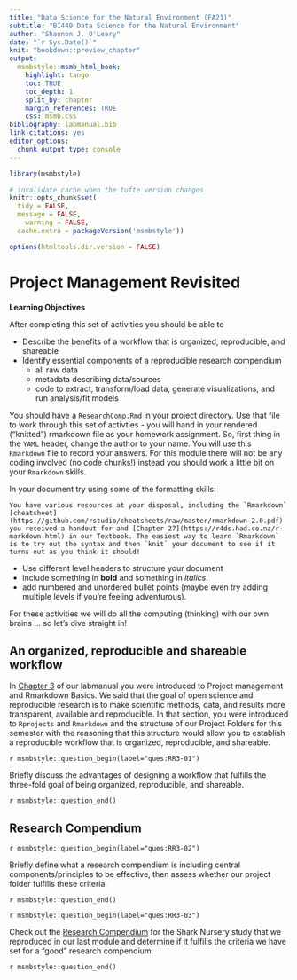 ```yaml
---
title: "Data Science for the Natural Environment (FA21)"
subtitle: "BI449 Data Science for the Natural Environment"
author: "Shannon J. O'Leary"
date: "`r Sys.Date()`"
knit: "bookdown::preview_chapter"
output:
  msmbstyle::msmb_html_book:
    highlight: tango
    toc: TRUE
    toc_depth: 1
    split_by: chapter
    margin_references: TRUE
    css: msmb.css
bibliography: labmanual.bib
link-citations: yes
editor_options: 
  chunk_output_type: console
---
```


```r

library(msmbstyle)

# invalidate cache when the tufte version changes
knitr::opts_chunk$set(
  tidy = FALSE, 
  message = FALSE,
	warning = FALSE,
  cache.extra = packageVersion('msmbstyle'))

options(htmltools.dir.version = FALSE)

```

# Project Management Revisited

**Learning Objectives**

After completing this set of activities you should be able to

* Describe the benefits of a workflow that is organized, reproducible, and shareable
* Identify essential components of a reproducible research compendium
  + all raw data
  + metadata describing data/sources
  + code to extract, transform/load data, generate visualizations, and run analysis/fit models


You should have a `ResearchComp.Rmd` in your project directory. Use that file to work through this set of activties - you will hand in your rendered ("knitted") rmarkdown file as your homework assignment. So, first thing in the `YAML` header, change the author to your name. You will use this `Rmarkdown` file to record your answers. For this module there will not be any coding involved (no code chunks!) instead you should work a little bit on your `Rmarkdown` skills.

In your document try using some of the formatting skills:

```marginfigure

You have various resources at your disposal, including the `Rmarkdown` [cheatsheet](https://github.com/rstudio/cheatsheets/raw/master/rmarkdown-2.0.pdf) you received a handout for and [Chapter 27](https://r4ds.had.co.nz/r-markdown.html) in our Textbook. The easiest way to learn `Rmarkdown` is to try out the syntax and then `knit` your document to see if it turns out as you think it should!

```

* Use different level headers to structure your document
* include something in **bold** and something in *italics*.
* add numbered and unordered bullet points (maybe even try adding multiple levels if you're feeling adventurous).

For these activities we will do all the computing (thinking) with our own brains ... so let's dive straight in!

## An organized, reproducible and shareable workflow

In [Chapter 3](https://bi449fa21.netlify.app/project-management-and-rmarkdown-basics.html) of our labmanual you were introduced to Project management and Rmarkdown Basics. We said that the goal of open science and reproducible research is to make scientific methods, data, and results more transparent, available and reproducible. In that section, you were introduced to `Rprojects` and `Rmarkdown` and the structure of our Project Folders for this semester with the reasoning that this structure would allow you to establish a reproducible workflow that is organized, reproducible, and shareable.

`r msmbstyle::question_begin(label="ques:RR3-01")`

Briefly discuss the advantages of designing a workflow that fulfills the three-fold goal of being organized, reproducible, and shareable.

`r msmbstyle::question_end()`

## Research Compendium

`r msmbstyle::question_begin(label="ques:RR3-02")`

Briefly define what a research compendium is including central components/principles to be effective, then assess whether our project folder fulfills these criteria.

`r msmbstyle::question_end()`


`r msmbstyle::question_begin(label="ques:RR3-03")`

Check out the [Research Compendium](https://github.com/dgs108/TX_EFH) for the Shark Nursery study that we reproduced in our last module and determine if it fulfills the criteria we have set for a "good" research compendium.

`r msmbstyle::question_end()`








